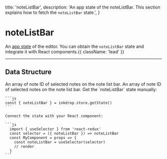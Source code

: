   title: 'noteListBar',
  description: 'An app state of the noteListBar. This section explains how to fetch the `noteListBar` state.',
}

# noteListBar

An [app state](/guides/flux-architecture) of the editor.
You can obtain the `noteListBar` state and integrate it with React components.{{ className: 'lead' }}


---

## Data Structure

<Row>
  <Col>
    <Properties>
      <Property name="selectedNoteIds" type="string[]">
        An array of note ID of selected notes on the note list bar.
      </Property>
      <Property name="actionTargetNoteIds" type="string[]">
        An array of note ID of selected notes on the note list bar.
      </Property>
    </Properties>
  </Col>
  <Col sticky>
    Get the `noteListBar` state manually:

    ```js
    const { noteListBar } = inkdrop.store.getState()
    ```

    Connect the state with your React component:

    ```js
      import { useSelector } from 'react-redux'
      const selector = ({ noteListBar }) => noteListBar
      const MyComponent = props => {
        const noteListBar = useSelector(selector)
        // render
      }
    ```
  </Col>
</Row>
